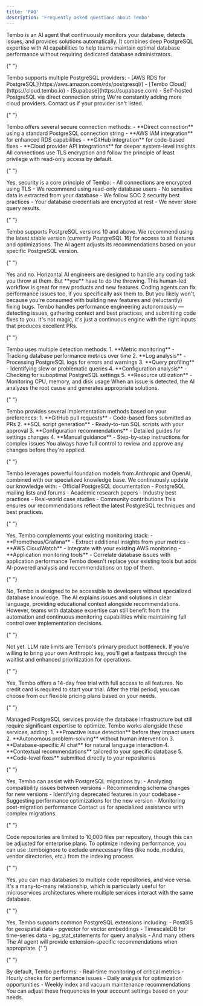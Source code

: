 ```yaml
---
title: 'FAQ'
description: 'Frequently asked questions about Tembo'
---
```


<AccordionGroup>
  <Accordion title="What is Tembo?">
      Tembo is an AI agent that continuously monitors your database, detects issues, and provides solutions automatically. It combines deep PostgreSQL expertise with AI capabilities to help teams maintain optimal database performance without requiring dedicated database administrators.
  </Accordion>

{" "}

<Accordion title="What managed PostgreSQL providers do you support?">
	Tembo supports multiple PostgreSQL providers: - [AWS RDS for
	PostgreSQL](https://aws.amazon.com/rds/postgresql/) - [Tembo Cloud](https://cloud.tembo.io) -
	[Supabase](https://supabase.com) - Self-hosted PostgreSQL via direct connection string We're
	constantly adding more cloud providers. Contact us if your provider isn't listed.
</Accordion>

{" "}

<Accordion title="How does Tembo connect to my database?">
	Tembo offers several secure connection methods: - **Direct connection** using a standard
	PostgreSQL connection string - **AWS IAM integration** for enhanced RDS capabilities - **GitHub
	integration** for code-based fixes - **Cloud provider API integrations** for deeper system-level
	insights All connections use TLS encryption and follow the principle of least privilege with
	read-only access by default.
</Accordion>

{" "}

<Accordion title="Is Tembo secure?">
	Yes, security is a core principle of Tembo: - All connections are encrypted using TLS - We
	recommend using read-only database users - No sensitive data is extracted from your database - We
	follow SOC 2 security best practices - Your database credentials are encrypted at rest - We never
	store query results.
</Accordion>

{" "}

<Accordion title="What PostgreSQL versions are supported?">
	Tembo supports PostgreSQL versions 10 and above. We recommend using the latest stable version
	(currently PostgreSQL 16) for access to all features and optimizations. The AI agent adjusts its
	recommendations based on your specific PostgreSQL version.
</Accordion>

{" "}

<Accordion title="Can't <Cursor|Lovable|Github Copilot> just do this?">
	Yes and no. Horizontal AI engineers are designed to handle any coding task you throw at them. But
	**you** have to do the throwing. This human-led workflow is great for new products and new
	features. Coding agents can fix performance issues too, if you specifically ask them to. But you
	likely won't, because you're consumed with building new features and (reluctantly) fixing bugs.
	Tembo handles performance engineering autonomously — detecting issues, gathering context and best
	practices, and submitting code fixes to you. It's not magic, it's just a continuous engine with
	the right inputs that produces excellent PRs.
</Accordion>

{" "}

<Accordion title="How does Tembo detect database issues?">
	Tembo uses multiple detection methods: 1. **Metric monitoring** - Tracking database performance
	metrics over time 2. **Log analysis** - Processing PostgreSQL logs for errors and warnings 3.
	**Query profiling** - Identifying slow or problematic queries 4. **Configuration analysis** -
	Checking for suboptimal PostgreSQL settings 5. **Resource utilization** - Monitoring CPU, memory,
	and disk usage When an issue is detected, the AI analyzes the root cause and generates appropriate
	solutions.
</Accordion>

{" "}

<Accordion title="How does Tembo implement fixes?">
	Tembo provides several implementation methods based on your preferences: 1. **GitHub pull
	requests** - Code-based fixes submitted as PRs 2. **SQL script generation** - Ready-to-run SQL
	scripts with your approval 3. **Configuration recommendations** - Detailed guides for settings
	changes 4. **Manual guidance** - Step-by-step instructions for complex issues You always have full
	control to review and approve any changes before they're applied.
</Accordion>

{" "}

<Accordion title="How do you keep the AI models up-to-date with the latest documentation?">
	Tembo leverages powerful foundation models from Anthropic and OpenAI, combined with our
	specialized knowledge base. We continuously update our knowledge with: - Official PostgreSQL
	documentation - PostgreSQL mailing lists and forums - Academic research papers - Industry best
	practices - Real-world case studies - Community contributions This ensures our recommendations
	reflect the latest PostgreSQL techniques and best practices.
</Accordion>

{" "}

<Accordion title="Can I use Tembo with my existing monitoring tools?">
	Yes, Tembo complements your existing monitoring stack: - **Prometheus/Grafana** - Extract
	additional insights from your metrics - **AWS CloudWatch** - Integrate with your existing AWS
	monitoring - **Application monitoring tools** - Correlate database issues with application
	performance Tembo doesn't replace your existing tools but adds AI-powered analysis and
	recommendations on top of them.
</Accordion>

{" "}

<Accordion title="Do I need database expertise to use Tembo?">
	No, Tembo is designed to be accessible to developers without specialized database knowledge. The
	AI explains issues and solutions in clear language, providing educational context alongside
	recommendations. However, teams with database expertise can still benefit from the automation and
	continuous monitoring capabilities while maintaining full control over implementation decisions.
</Accordion>

{" "}

<Accordion title="Can I bring my own LLM key?">
	Not yet. LLM rate limits are Tembo's primary product bottleneck. If you're willing to bring your
	own Anthropic key, you'll get a fastpass through the waitlist and enhanced prioritization for
	operations.
</Accordion>

{" "}

<Accordion title="Is there a free trial?">
	Yes, Tembo offers a 14-day free trial with full access to all features. No credit card is required
	to start your trial. After the trial period, you can choose from our flexible pricing plans based
	on your needs.
</Accordion>

{" "}

<Accordion title="How is Tembo different from managed PostgreSQL services?">
	Managed PostgreSQL services provide the database infrastructure but still require significant
	expertise to optimize. Tembo works alongside these services, adding: 1. **Proactive issue
	detection** before they impact users 2. **Autonomous problem-solving** without human intervention
	3. **Database-specific AI chat** for natural language interaction 4. **Contextual
	recommendations** tailored to your specific database 5. **Code-level fixes** submitted directly to
	your repositories
</Accordion>

{" "}

<Accordion title="Can Tembo help with database migrations?">
	Yes, Tembo can assist with PostgreSQL migrations by: - Analyzing compatibility issues between
	versions - Recommending schema changes for new versions - Identifying deprecated features in your
	codebase - Suggesting performance optimizations for the new version - Monitoring post-migration
	performance Contact us for specialized assistance with complex migrations.
</Accordion>

{" "}

<Accordion title="Are there size limits for code indexing?">
	Code repositories are limited to 10,000 files per repository, though this can be adjusted for
	enterprise plans. To optimize indexing performance, you can use .temboignore to exclude
	unnecessary files (like node_modules, vendor directories, etc.) from the indexing process.
</Accordion>

{" "}

<Accordion title="Can one database be linked to multiple code repos?">
	Yes, you can map databases to multiple code repositories, and vice versa. It's a many-to-many
	relationship, which is particularly useful for microservices architectures where multiple services
	interact with the same database.
</Accordion>

{" "}

<Accordion title="Does Tembo work with PostgreSQL extensions?">
	Yes, Tembo supports common PostgreSQL extensions including: - PostGIS for geospatial data -
	pgvector for vector embeddings - TimescaleDB for time-series data - pg_stat_statements for query
	analysis - And many others The AI agent will provide extension-specific recommendations when
	appropriate.
</Accordion>{' '}

{" "}

<Accordion title="How often does Tembo check my database?">
	By default, Tembo performs: - Real-time monitoring of critical metrics - Hourly checks for
	performance issues - Daily analysis for optimization opportunities - Weekly index and vacuum
	maintenance recommendations You can adjust these frequencies in your account settings based on
	your needs.
</Accordion>

</AccordionGroup>
